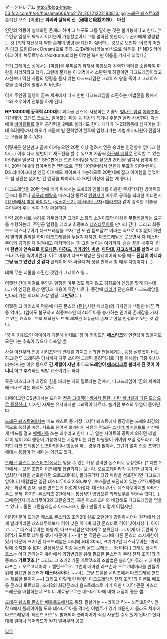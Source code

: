 ダークドレアム
http://blog-imgs-53.fc2.com/h/o/i/hoisama666/no2174_20121222183810.jpg
[[드래곤 퀘스트6]]의 숨겨진 보스.
[이명]은 '''파괴와 살육의 신（破壊と殺戮の神）''', '''마신'''


인간의 악몽이 실체화된 존재라 하며 그 누구도 그를 멸하는 것은 불가능하다고 한다. [* 주인공 일행도 싸워서 이기는게 가능할뿐이지 그를 멸하진 못한다.] 누군가에게 명령받는 것 (특히 자신보다 약한 존재의 명령)을 대단히 싫어하는 것으로 보인다. 이름의 어원은 [[다크]] [[드림]](Dark Dream)으로 추측. 드(D)레(re)암(am)식으로 읽은듯. [* NDS 리메이크 이후 녹투르누스 (Nokturnus)라는 어엿한 북미판 이름을 가지게 되었다.]

과거 그레이스 성에서는 [마왕]을 무찌르기 위해서 마왕보다 강력한 악마를 소환하여 마왕을 처리하려고 했다. 그런데 문제는 이 과정에서 소환된게 하필이면 다크드레암이었고 자신보다 약한 사람의 명령을 듣지 않는 다크드레암은 그레이스 왕을 죽이고 그레이스 성을 순식간에 멸망시켜 버린다.

이후 주인공 일행이 꿈속 세계에서 다시 한번 다크드레암을 소환하는 마법진을 통해서 그와 조우하여 전투를 하게 된다.

'''HP 13000에 공격력 400대'''의 괴수급 몬스터. 사용하는 기술도 [[빛나는 입김]],[[메라조마]], [[기가데인]], [[그랜드 크로스]], [[얼어붙는 파동]] 등 최강의 특기나 주문만 골라 사용한다. 자신에게 [[바이킬트]]를 걸어 공격력을 2배로 올리기도 한다. 게다가 1~2회행동에 심지어는 최대 3회행동까지 해오기 때문에 별 전략없이 전투에 임했다가는 가볍게 파티원이 전멸하는 모습을 볼 수 있다.

어떻게든 천신만고 끝에 이겨놓으면 20턴 이상 걸려서 얻은 승리는 인정할수 없다고 한다(...) 이후 다시 몇번이고 재도전을 할 수 있으며 가끔씩 [[하구레 메탈]]로 전직할 수 있는 아이템을 떨군다. [* SFC판에선 드롭 아이템을 얻고 싶으면 20턴을 넘겨서 잡아야 한다. 20턴 이내에 잡아버리면 엔딩으로 곧장 이어져버려서 얻은게 무효가 되어버린다. DS 리메이크에선 엔딩 이후에도 세이브가 가능하므로 20턴내에 잡고 아이템을 얻었어도 별 상관은 없지만 긴 엔딩을 봐야하니까 20턴 이상에 잡는 게 좋다.]

다크드레암을 20턴 안에 깨기 위해서는 드퀘6의 인플레를 이용한 무지막지한 방어력의 몬스터 동료나 [[하구레 메탈]]을 마스터한 동료의 [[인왕서기]] 따위로 공격을 최대한 버티면서 [[기가슬래시]],[[빅뱅]],[[바이킬트]]+[[정권지르기]], [[메아리의 모자]]+[[메라조마]] 같이 강력한 기술을 쏟아부어 주는 식이 가장 확실하다.

만약 20턴내로 승리를 거두었다면 그레이스 왕의 소원이였던 마왕을 무찔러달라는 요구를 수행하는데, 주인공 일행을 데리고 최종보스 [[데스타무아]]를 만나러 간다. 그리고 최종보스 데스타무아가 다크드레암을 보자 "넌 또 왠 듣보잡?" 이라는 식으로 어이없어 하면서 별의별 발악을 하며 다크드레암을 두들겨 패지만, 다크드레암은 웃으면서 다 데스타무아의 공격을 다 튕겨내고 마지막에는 '자 그럼 놀이는 여기까지. 슬슬 끝을 내주지' 라며 '''한번에 연속으로 [[이오나즌]], [[마햐드]], [[기가데인]], [[빅뱅]], [[마단테]], [[지고스파크]]를 날려서''' 데스타무아를 죽여버린다. 이로 미루어 다크드레암은 플레이어와 싸울 때도 '''진심이 아니라 그냥 놀고 있었던 것 같다'''.플레이어 와 싸울때 저 짓을 안해서 참 매우 다행이다.(...)

대체 무슨 괴물을 소환한 것인가 그레이스 왕...

어쨋건 간에 이걸로 주인공 일행은 아무 것도 하지 않고 평화로이 엔딩을 맞게 되는데(...) 이 엔딩은 통상 엔딩과 내용이 약간 다르다. 중간에 [[테리]]가 단신으로 다크드레암을 만나러 가는 희대의 자살 엔딩. '''그만둬!'''(...)

어쨌든 그 카리스마 덕분에 다른 몬스터 ([[듀란]],사탄 제너럴)의 디자인에 색깔만 바꾼 짝퉁 악마(...)임에도 불구하고 최종보스인 데스타무아를 능가하는 인기와 존재감을 가지고 있는 캐릭터. 드퀘 제작진도 드퀘 세계관 최강급의 존재로 반쯤 인정하고 있는 것 같다.

'꿈'이 키워드인 악마이기 때문에 반대로 '잠'이 키워드인 '''[[에스타크]]'''와 연관성이 있을지도 모른다는 추측이 있으나 추측일 뿐.

사실 이전부터 천공 시리즈와의 관계를 가지고 논의한 팬들에게는, 등장 실루엣이 비슷하고(전투 그래픽은 당시까지 자주 쓰이던 그래픽 돌려먹기로 다들 이해함) 극중 위치가 비슷하다는 이유 등으로 '''긴 세월이 지난 후 다크 드레암이 [[에스타크]]로 불리게 된 것이 아니냐''' 하고 추측하던 떡밥 요소이기도 하다.

혹은 에스타크가 최강의 힘을 바라는 자의 말로라는 점에서, 다크드레암이 '꿈의 세계의 에스타크'라는 해석도 있다.

리메이크인 DS판에서는 드디어 [http://www.youtube.com/watch?v=kekjt9m__SE 전용 그래픽이 생겨서 듀란, 사탄 제너럴과 다른 모습으로 등장한다.] 디자인 자체는 유사하지만 그래픽이 다르다. 숨겨진 보스의 위엄이 돋아난다.


[[드래곤 퀘스트9]]에서는 배포 퀘스트 중 가장 마지막 퀘스트에서 등장하는 드퀘9 최강의 적으로 등장할 예정. 치트로 뜯어서 플레이한 사람의 평으론 [[스카라]],[[바이킬트]]로 자신에게 버프를 걸고 [[매베기]]를 쓰는 괴수라고 한다. (…) 일본 사이트의 공략에 의하면 레벨 41이 넘어 3회 행동이 가능해지는 시점부터는 다른 마왕들이 귀여워 보일 정도라고. 하지만 다크 드레암은 보조마법이나 행동을 하는 경우가 많아서, 그런거 없이 집중 포화만 해대는 [[용왕]]이 더 세다는 의견도 있다.


[[드래곤 퀘스트 몬스터즈1]]에서는 얻을 수 있는 가장 강력한 몬스터로 등장한다. [* 다만 2편에서는 모든 조합이 이분에게 집결되지는 않는다. 오르고데미라가 등장한 탓이다. 마법최강 마왕을 선호한다면 오르고데미라, 물리공격력 최강 마왕을 선호한다면 다크드레암이다.] 배합법은 일단 데스타무아3 X 와타보우, 보스들만 포진되어 있는 (???)계중에서도 최강의 존재. 물론 만드는게 더럽게 어렵다. 데스타무아도 데스타무아지만 와타보우도 문제. 하지만 몬스터즈 2편에서는 통상적인 방법으론 와타보우를 얻을수 없다(...). 그때문인지 데스타무아3와 그란슬라임, 혹은 아스라조마와 배합해도 다크드레암을 얻을수 있다... 물론 그란슬라임과 아스라조마, 둘다 만들기 더렵게 어렵지만.

이러던 분이 드래곤 퀘스트 몬스터즈 조커2에 실로 오랜만에 강림하시더니 원작에서 쉽게 발라버리던 데스타무아보다 격이 낮은 악마계 최강 몬스터로 격이 낮아지셨다. 아이고.... [* 데스타무아는 마왕계, 다크드레암은 악마계로 분류된다. ~~이게 다 듀란의 우려먹기 도트로 데뷔를 했기 때문이다.~~][* 본 작품은 크기에 따른 몬스터 소지제한이 있기 때문에 크기1인 다크드레암은 파티에 최대 3마리, 크기가2인 데스타무아는 1마리밖에 소지할 수 없다. 결정적으로 최종 몬스터 옴드 로레스는 3칸이다.] 그래도 당시의 포스는 어디 안가는지 듀란에서 외형변경을 위해 필요한 몬스터가 무려 전작 조커1의 최종보스 '''가르맛조.'''[* 그리고 그 조커2 기준 가르맛조의 조합법은 슬라임마듀라 + 대마왕 라프손 + 오르고데미라 + 캡틴크로우. 그런데 대마왕 라프손과 오르고데미라를 만들기 위해 필요한 몬스터가 '''데스타무아'''다. ~~너는 그냥 드퀘몬 시리즈에서 다크드레암 만드는 재료일 뿐이지.~~] 그리고 이렇게 만들어진 다크드레암은 전작 조커1의 이벤트 배포용 몬스터 토르데와, 조커2의 최강몬스터 옴드로레스로 가기 위한 마지막 관문 마스터 드래곤을 배합하는데 쓰이니 재료용으로는 데스타무아에 비해 대접이 좋은 셈.
 
{{{#!html
<object width="425" height="344"><param name="movie" value="http://www.youtube.com/v/teo-lyZmg6c&hl=ja_JP&fs=1&rel=0"></param><param name="allowFullScreen" value="true"></param><param name="allowscriptaccess" value="always"></param><embed src="http://www.youtube.com/v/teo-lyZmg6c&hl=ja_JP&fs=1&rel=0" type="application/x-shockwave-flash" allowscriptaccess="always" allowfullscreen="true" width="425" height="344"></embed></object>}}}

[[드래곤 퀘스트 몬스터 배틀로드]]에서도 등장.
필살기는 ~~라이더 킥~~ 뇌명호단각.
원작 6에서 플레이어를 도와 데스타무아를 격파한 이벤트가 있기 때문인지 몰라도 차후에 다크드레암의 '레전드 카드'도 발매되어 플레이어가 직접 사용할 수도 있게 된다고 한다. 대체 얼마나 레어카드가 될지 벌써부터 공포.


[[각주]]
